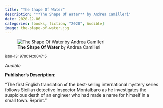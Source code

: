 ```yaml
---
title: "The Shape Of Water"
description: "**The Shape Of Water** by Andrea Camilleri"
date: 2020-12-06
categories: [books, fiction, "2020", Audible]
image: the-shape-of-water.jpg
---
```

![**The Shape Of Water** by Andrea Camilleri](the-shape-of-water.jpg){fig-align="left"}

<sup>isbn-13: 9780142004715</sup>

*Audible*

**Publisher's Description:**

"The first English translation of the best-selling international mystery
series follows Sicilian detective Inspector Montalbano as he investigates
the suspicious death of an engineer who had made a name for himself in a
small town. Reprint."